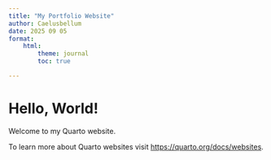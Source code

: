 ```yaml
---
title: "My Portfolio Website"
author: Caelusbellum
date: 2025 09 05
format:
    html:
        theme: journal
        toc: true

---
```


# Hello, World!

Welcome to my Quarto website.

To learn more about Quarto websites visit <https://quarto.org/docs/websites>.
